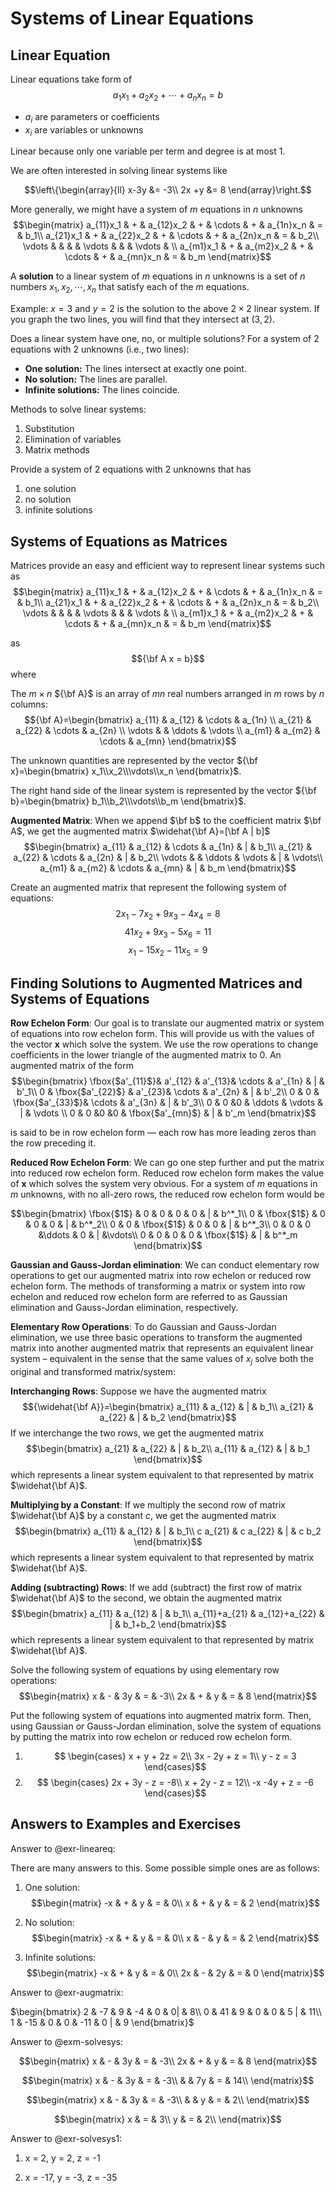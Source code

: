 
# Systems of Linear Equations


## Linear Equation

Linear equations take form of $$a_1 x_1 + a_2 x_2 + \cdots + a_n x_n = b$$

- $a_i$ are parameters or coefficients
- $x_i$ are variables or unknowns

Linear because only one variable per term and degree is at most 1.

We are often interested in solving linear systems like

$$\left\{\begin{array}{ll} x-3y &= -3\\ 2x +y &= 8 \end{array}\right.$$

More generally, we might have a system of $m$ equations in $n$ unknowns
    $$\begin{matrix}
        a_{11}x_1  & + & a_{12}x_2 & + & \cdots & + & a_{1n}x_n & = & b_1\\
        a_{21}x_1  & + & a_{22}x_2 & + & \cdots & + & a_{2n}x_n & = & b_2\\
        \vdots     &   &     &   & \vdots &   &     & \vdots & \\
        a_{m1}x_1  & + & a_{m2}x_2 & + & \cdots & + & a_{mn}x_n & = & b_m
        \end{matrix}$$

A __solution__ to a linear system of $m$ equations in $n$ unknowns is a set of $n$ numbers $x_1, x_2, \cdots, x_n$ that satisfy each of the $m$ equations.


Example:  $x=3$ and $y=2$ is the solution to the above $2\times 2$ linear system.  If you graph the two lines, you will find that they intersect at $(3,2)$.


Does a linear system have one, no, or multiple solutions? For a system of 2 equations with 2 unknowns (i.e., two lines):

- __One solution:__ The lines intersect at exactly one point.
- __No solution:__  The lines are parallel.
- __Infinite solutions:__ The lines coincide.




Methods to solve linear systems:

1. Substitution
2. Elimination of variables
3. Matrix methods

:::{#exr-lineareq}

Provide a system of 2 equations with 2 unknowns that has

1. one solution
2. no solution
3. infinite solutions
:::


## Systems of Equations as Matrices

Matrices provide an easy and efficient way to represent linear systems such as
    $$\begin{matrix}
        a_{11}x_1  & + & a_{12}x_2 & + & \cdots & + & a_{1n}x_n & = & b_1\\
        a_{21}x_1  & + & a_{22}x_2 & + & \cdots & + & a_{2n}x_n & = & b_2\\
        \vdots     &   &     &   & \vdots &   &     & \vdots & \\
        a_{m1}x_1  & + & a_{m2}x_2 & + & \cdots & + & a_{mn}x_n & = & b_m
        \end{matrix}$$

as $${\bf A x = b}$$ where

The $m \times n$ \textbf{coefficient matrix} ${\bf A}$ is an array of $m n$  real numbers arranged in $m$ rows by $n$ columns:
    $${\bf A}=\begin{bmatrix}
    a_{11} & a_{12} & \cdots & a_{1n} \\
    a_{21} & a_{22} & \cdots & a_{2n} \\
    \vdots &  & \ddots & \vdots \\
    a_{m1} & a_{m2} & \cdots & a_{mn}
    \end{bmatrix}$$

The unknown quantities are represented by the vector ${\bf x}=\begin{bmatrix} x_1\\x_2\\\vdots\\x_n \end{bmatrix}$.

The right hand side of the linear system is represented by the vector ${\bf b}=\begin{bmatrix} b_1\\b_2\\\vdots\\b_m \end{bmatrix}$.


__Augmented Matrix__:  When we append $\bf b$ to the coefficient matrix $\bf A$, we get the augmented matrix $\widehat{\bf A}=[\bf A | b]$
  $$\begin{bmatrix}
      a_{11} & a_{12} & \cdots & a_{1n} & | & b_1\\
      a_{21} & a_{22} & \cdots & a_{2n} & | & b_2\\
      \vdots &  & \ddots & \vdots & | & \vdots\\
      a_{m1} & a_{m2} & \cdots & a_{mn} & | & b_m
      \end{bmatrix}$$


:::{#exr-augmatrix}

Create an augmented matrix that represent the following system of equations:
  $$2x_1 -7x_2 + 9x_3 -4x_4 = 8$$
  $$41x_2 + 9x_3 -5x_6 = 11$$
  $$x_1 -15x_2 -11x_5 = 9$$
:::


            
## Finding Solutions to Augmented Matrices and Systems of Equations


__Row Echelon Form__: Our goal is to translate our augmented matrix or system of equations into row echelon form. This will provide us with the values of the vector __x__ which solve the system. We use the row operations to change coefficients in the lower triangle of the augmented matrix to 0.  An augmented matrix of the form
  $$\begin{bmatrix}
      \fbox{$a'_{11}$}& a'_{12} & a'_{13}& \cdots & a'_{1n} & | & b'_1\\
      0 & \fbox{$a'_{22}$} & a'_{23}& \cdots & a'_{2n} & | & b'_2\\
      0 & 0 & \fbox{$a'_{33}$}& \cdots & a'_{3n} & | & b'_3\\
      0 & 0 &0 & \ddots & \vdots  & | & \vdots \\
      0 & 0 &0 &0 & \fbox{$a'_{mn}$} & | & b'_m
      \end{bmatrix}$$

is said to be in row echelon form --- each row has more leading zeros than the row preceding it.

__Reduced Row Echelon Form__: We can go one step further and put the matrix into reduced row echelon form. Reduced row echelon form makes the value of __x__ which solves the system very obvious. For a system of $m$ equations in $m$ unknowns, with no all-zero rows, the reduced row echelon form would be

  $$\begin{bmatrix}
      \fbox{$1$}  &  0 &   0 &    0  &   0 & | & b^*_1\\
      0  &  \fbox{$1$} &   0 &    0  &   0 & | & b^*_2\\
      0  &  0 &   \fbox{$1$} &    0  &   0 & | & b^*_3\\
      0  &  0 &   0 &\ddots &   0 & | &\vdots\\
      0  &  0 &   0 &    0  &   \fbox{$1$} & | & b^*_m
      \end{bmatrix}$$


__Gaussian and Gauss-Jordan elimination__:  We can conduct elementary row operations to get our augmented matrix into row echelon or reduced row echelon form. The methods of transforming a matrix or system into row echelon and reduced row echelon form are referred to as Gaussian elimination and Gauss-Jordan elimination, respectively.
        
__Elementary Row Operations__: To do Gaussian and Gauss-Jordan elimination, we use three basic operations to transform the augmented matrix into another augmented matrix that represents an equivalent linear system -- equivalent in the sense that the same values of $x_j$ solve both the original and transformed matrix/system:


__Interchanging Rows__:  Suppose we have the augmented matrix 
    $${\widehat{\bf A}}=\begin{bmatrix} a_{11} & a_{12} & | & b_1\\
        a_{21} & a_{22} & | & b_2 
        \end{bmatrix}$$
If we interchange the two rows, we get the augmented matrix
    $$\begin{bmatrix}
        a_{21} & a_{22} & | & b_2\\
        a_{11} & a_{12} & | & b_1
        \end{bmatrix}$$
which represents a linear system equivalent to that represented by matrix $\widehat{\bf A}$.

__Multiplying by a Constant__: If we multiply the second row of matrix $\widehat{\bf A}$ by a constant $c$, we get the augmented matrix
    $$\begin{bmatrix}
        a_{11} & a_{12} & | & b_1\\
        c a_{21} & c a_{22} & | & c b_2
        \end{bmatrix}$$
        which represents a linear system equivalent to that represented by matrix $\widehat{\bf A}$.

__Adding (subtracting) Rows__:  If we add (subtract) the first row of matrix $\widehat{\bf A}$ to the second, we obtain the augmented matrix
    $$\begin{bmatrix}
        a_{11} & a_{12} & | & b_1\\
        a_{11}+a_{21} & a_{12}+a_{22} & | & b_1+b_2
        \end{bmatrix}$$
        which represents a linear system equivalent to that represented by matrix $\widehat{\bf A}$.

:::{#exm-solvesys}

Solve the following system of equations by using elementary row operations:
  $$\begin{matrix}
      x  & - & 3y & = & -3\\
      2x & + &  y & = &  8
      \end{matrix}$$

:::



            
:::{#exr-solvesys1}

Put the following system of equations into augmented matrix form. Then, using Gaussian or Gauss-Jordan elimination, solve the system of equations by putting the matrix into row echelon or reduced row echelon form.

1. 
  $$ \begin{cases}
       x + y + 2z = 2\\
       3x - 2y + z = 1\\
       y - z = 3
    \end{cases}$$
2. 
  $$ \begin{cases}
       2x + 3y - z = -8\\
       x + 2y - z = 12\\
     -x -4y + z = -6
    \end{cases}$$
    
:::





## Answers to Examples and Exercises {-}




Answer to @exr-lineareq:

There are many answers to this. Some possible simple ones are as follows:

1. One solution: 
  $$\begin{matrix}
              -x  & + & y & = & 0\\
              x & + &  y & = &  2
              \end{matrix}$$

2. No solution: 
  $$\begin{matrix}
              -x  & + & y & = & 0\\
              x & - &  y & = &  2
              \end{matrix}$$

3. Infinite solutions: 
  $$\begin{matrix}
              -x  & + & y & = & 0\\
              2x & - &  2y & = &  0
              \end{matrix}$$



Answer to @exr-augmatrix:

$\begin{bmatrix}
            2 & -7 & 9 & -4 & 0 & 0| & 8\\
            0 & 41 & 9 & 0 & 0 & 5 | & 11\\
            1 & -15 & 0 & 0 & -11 & 0 | & 9
            \end{bmatrix}$

Answer to @exm-solvesys:


  $$\begin{matrix}
      x  & - & 3y & = & -3\\
      2x & + &  y & = &  8
      \end{matrix}$$

  $$\begin{matrix}
      x  & - & 3y & = & -3\\
         &   & 7y & = & 14\\			
      \end{matrix}$$

  $$\begin{matrix}
      x  & - & 3y & = & -3\\
         &   & y & = & 2\\			
      \end{matrix}$$
            
  $$\begin{matrix}
      x & = & 3\\
      y & = & 2\\			
      \end{matrix}$$
            
Answer to @exr-solvesys1:

1. x = 2, y = 2, z = -1

2. x = -17, y = -3, z = -35
